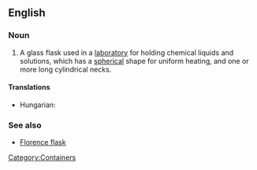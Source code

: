 ==English==

===Noun===
{{wikipedia}}
{{en-noun|sg=[[round]]-[[bottomed]] [[flask]]}}

# {{context|chemistry}} A glass flask used in a [[laboratory]] for holding chemical liquids and solutions, which has a [[spherical]] shape for uniform heating, and one or more long cylindrical necks.

====Translations====
{{trans-top|a glass flask used in laboratories}}
* Hungarian: {{t|hu|gömblombik}}
{{trans-mid}}
{{trans-bottom}}

===See also===
* [[Florence flask]]

[[Category:Containers]]